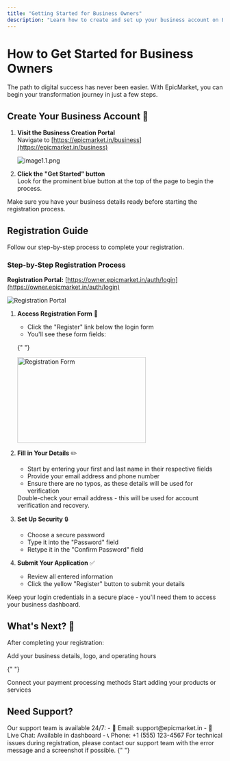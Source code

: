 ```yaml
---
title: "Getting Started for Business Owners"
description: "Learn how to create and set up your business account on EpicMarket"
---
```


# How to Get Started for Business Owners

The path to digital success has never been easier. With EpicMarket, you can begin your transformation journey in just a few steps.

## Create Your Business Account 🚀

1. **Visit the Business Creation Portal**  
   Navigate to [https://epicmarket.in/business](https://epicmarket.in/business)

   <Frame>
     <img src="/images/images docs/image1.1.png" alt="image1.1.png" />
   </Frame>

2. **Click the "Get Started" button**  
   Look for the prominent blue button at the top of the page to begin the process.

<Note>
  Make sure you have your business details ready before starting the
  registration process.
</Note>

## Registration Guide

Follow our step-by-step process to complete your registration.

### Step-by-Step Registration Process

**Registration Portal:** [https://owner.epicmarket.in/auth/login](https://owner.epicmarket.in/auth/login)

<Frame>
  <img src="/images/images docs/image1.2.png" alt="Registration Portal" />
</Frame>

1. **Access Registration Form** 💼

   - Click the "Register" link below the login form
   - You'll see these form fields:

   {" "}
   <Frame>
     <img
       src="/images/images docs/image1.3.png"
       alt="Registration Form"
       width="300"
       height="200"
     />
   </Frame>

2. **Fill in Your Details** ✏️

   - Start by entering your first and last name in their respective fields
   - Provide your email address and phone number
   - Ensure there are no typos, as these details will be used for verification

   <Warning>
     Double-check your email address - this will be used for account
     verification and recovery.
   </Warning>

3. **Set Up Security** 🔒

   - Choose a secure password
   - Type it into the "Password" field
   - Retype it in the "Confirm Password" field

4. **Submit Your Application** ✅
   - Review all entered information
   - Click the yellow "Register" button to submit your details

<Tip>
  Keep your login credentials in a secure place - you'll need them to access
  your business dashboard.
</Tip>

## What's Next? 🎯

After completing your registration:

<CardGroup>
  <Card title="Complete Your Profile" icon="user">
    Add your business details, logo, and operating hours
  </Card>

{" "}

<Card title="Set Up Payments" icon="credit-card">
  Connect your payment processing methods
</Card>

  <Card title="List Products" icon="box">
    Start adding your products or services
  </Card>
</CardGroup>

## Need Support?

<Card title="Contact Us" icon="phone">
  Our support team is available 24/7: - 📧 Email: support@epicmarket.in - 💬
  Live Chat: Available in dashboard - 📞 Phone: +1 (555) 123-4567
</Card>

<Note>
  For technical issues during registration, please contact our support team with
  the error message and a screenshot if possible.
</Note>{" "}
